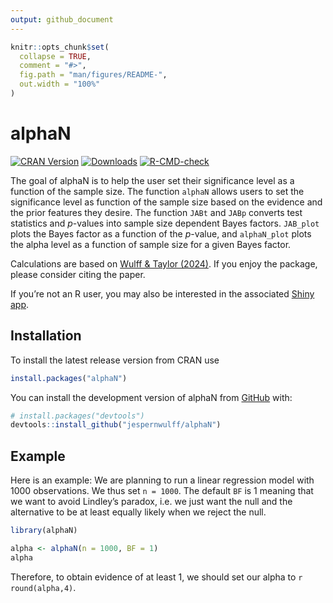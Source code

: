 ```yaml
---
output: github_document
---
```


<!-- README.md is generated from README.Rmd. Please edit that file -->

```r
knitr::opts_chunk$set(
  collapse = TRUE,
  comment = "#>",
  fig.path = "man/figures/README-",
  out.width = "100%"
)
```

# alphaN

<!-- badges: start -->
[![CRAN Version](https://www.r-pkg.org/badges/version/alphaN)](https://cran.r-project.org/package=alphaN)
[![Downloads](https://cranlogs.r-pkg.org/badges/alphaN?color=brightgreen)](https://CRAN.R-project.org/package=alphaN)
[![R-CMD-check](https://github.com/jespernwulff/alphaN/actions/workflows/R-CMD-check.yaml/badge.svg)](https://github.com/jespernwulff/alphaN/actions/workflows/R-CMD-check.yaml)
<!-- badges: end -->

The goal of alphaN is to help the user set their significance level as a function of the sample size. The function `alphaN` allows users to set the significance level as function of the sample size based on the evidence and the prior features they desire. The function `JABt` and `JABp` converts test statistics and $p$-values into sample size dependent Bayes factors. `JAB_plot` plots the Bayes factor as a function of the $p$-value, and `alphaN_plot` plots the alpha level as a function of sample size for a given Bayes factor.

Calculations are based on [Wulff & Taylor (2024)](https://journals.sagepub.com/doi/10.1177/14761270231214429). If you enjoy the package, please consider citing the paper.

If you’re not an R user, you may also be interested in the associated [Shiny app](https://crossvalidated.shinyapps.io/alphaN/).

## Installation

To install the latest release version from CRAN use

``` r
install.packages("alphaN")
```

You can install the development version of alphaN from [GitHub](https://github.com/) with:

``` r
# install.packages("devtools")
devtools::install_github("jespernwulff/alphaN")
```

## Example

Here is an example: We are planning to run a linear regression model with 1000 observations. We thus set `n = 1000`. The default `BF` is 1 meaning that we want to avoid Lindley's paradox, i.e. we just want the null and the alternative to be at least equally likely when we reject the null. 

```r
library(alphaN)

alpha <- alphaN(n = 1000, BF = 1)
alpha
```

Therefore, to obtain evidence of at least 1, we should set our alpha to `r round(alpha,4)`. 
